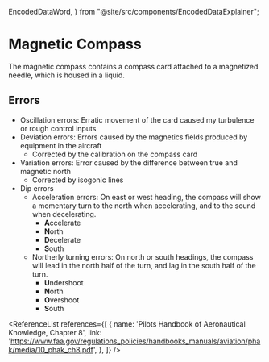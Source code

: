   EncodedDataWord,
} from "@site/src/components/EncodedDataExplainer";

# Magnetic Compass

The magnetic compass contains a compass card attached to a magnetized needle,
which is housed in a liquid.

## Errors

- Oscillation errors: Erratic movement of the card caused my turbulence or rough
  control inputs
- Deviation errors: Errors caused by the magnetics fields produced by equipment
  in the aircraft
  - Corrected by the calibration on the compass card
- Variation errors: Error caused by the difference between true and magnetic
  north
  - Corrected by isogonic lines
- Dip errors
  - Acceleration errors: On east or west heading, the compass will show a
    momentary turn to the north when accelerating, and to the sound when
    decelerating.
    - **A**ccelerate
    - **N**orth
    - **D**ecelerate
    - **S**outh
  - Northerly turning errors: On north or south headings, the compass will lead
    in the north half of the turn, and lag in the south half of the turn.
    - **U**ndershoot
    - **N**orth
    - **O**vershoot
    - **S**outh

<ReferenceList references={[
  {
    name: 'Pilots Handbook of Aeronautical Knowledge, Chapter 8',
    link: 'https://www.faa.gov/regulations_policies/handbooks_manuals/aviation/phak/media/10_phak_ch8.pdf',
  },
]} />
